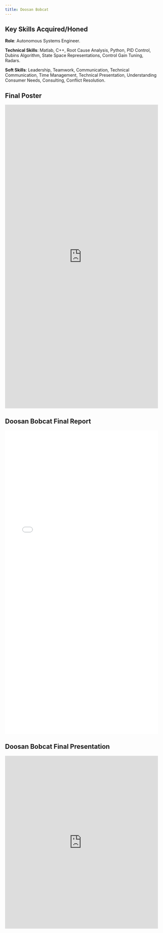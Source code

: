```yaml
--- 
title: Doosan Bobcat
---
```


## Key Skills Acquired/Honed
**Role**: Autonomous Systems Engineer. 

**Technical Skills**: Matlab, C++, Root Cause Analysis, Python, PID Control, Dubins Algorithm, State Space Representations, Control Gain Tuning, Radars. 

**Soft Skills**: Leadership, Teamwork, Communication, Technical Communication, Time Management, Technical Presentation, Understanding Consumer Needs, Consulting, Conflict Resolution.
  

## Final Poster
<iframe src="https://docs.google.com/presentation/d/e/2PACX-1vSiX8Zhkmt4IMFrreFUwJwzObECtfCYrUEousmNbYWGccwZvRQ170GYs9sHzDOX1w/embed?start=false&loop=false&delayms=3000" frameborder="0" width="100%" height="1000" allowfullscreen="true" mozallowfullscreen="true" webkitallowfullscreen="true"></iframe>


## Doosan Bobcat Final Report
<iframe src="./BobcatFR.pdf" width="100%" height="1000px" style="border:none;">
    This browser does not support PDFs. Please download the PDF to view it: <a href="./BobcatFR.pdf">Download PDF</a>
</iframe>

## Doosan Bobcat Final Presentation
<iframe src="https://docs.google.com/presentation/d/e/2PACX-1vRrz5UJcQhvBzqpD2Hty_aNSo1BVQJ0JCPpQfe5bChP0vcnfrUD89Rz-94q3Jb_Pw/embed?start=false&loop=false&delayms=3000" frameborder="0" width="100%" height="569" allowfullscreen="true" mozallowfullscreen="true" webkitallowfullscreen="true"></iframe>
